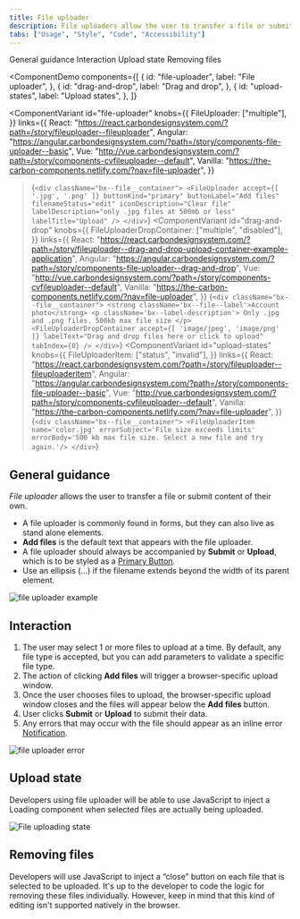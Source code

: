 ```yaml
---
title: File uploader
description: File uploaders allow the user to transfer a file or submit content of their own.
tabs: ["Usage", "Style", "Code", "Accessibility"]
---
```


<AnchorLinks>

<AnchorLink>General guidance </AnchorLink>
<AnchorLink>Interaction</AnchorLink>
<AnchorLink>Upload state</AnchorLink>
<AnchorLink>Removing files</AnchorLink>

</AnchorLinks>

<ComponentDemo
  components={[
    {
      id: "file-uploader",
      label: "File uploader",
    },
    {
      id: "drag-and-drop",
      label: "Drag and drop",
    },
    {
      id: "upload-states",
      label: "Upload states",
    },
  ]}
>
  <ComponentVariant
    id="file-uploader"
    knobs={{
      FileUploader: ["multiple"],
    }}
    links={{
      React:
        "https://react.carbondesignsystem.com/?path=/story/fileuploader--fileuploader",
      Angular:
        "https://angular.carbondesignsystem.com/?path=/story/components-file-uploader--basic",
      Vue:
        "http://vue.carbondesignsystem.com/?path=/story/components-cvfileuploader--default",
      Vanilla: "https://the-carbon-components.netlify.com/?nav=file-uploader",
    }}
  >{`
      <div className="bx--file__container">
        <FileUploader
          accept={[
            '.jpg',
            '.png'
          ]}
          buttonKind="primary"
          buttonLabel="Add files"
          filenameStatus="edit"
          iconDescription="Clear file"
          labelDescription="only .jpg files at 500mb or less"
          labelTitle="Upload"
        />
      </div>
    `}</ComponentVariant>
  <ComponentVariant
    id="drag-and-drop"
    knobs={{
      FileUploaderDropContainer: ["multiple", "disabled"],
    }}
    links={{
      React:
        "https://react.carbondesignsystem.com/?path=/story/fileuploader--drag-and-drop-upload-container-example-application",
      Angular:
        "https://angular.carbondesignsystem.com/?path=/story/components-file-uploader--drag-and-drop",
      Vue:
        "http://vue.carbondesignsystem.com/?path=/story/components-cvfileuploader--default",
      Vanilla: "https://the-carbon-components.netlify.com/?nav=file-uploader",
    }}
  >{`
      <div className="bx--file__container">
        <strong className='bx--file--label'>Account photo</strong>
        <p className='bx--label-description'>
          Only .jpg and .png files. 500kb max file size
        </p>
        <FileUploaderDropContainer
          accept={[
            'image/jpeg',
            'image/png'
          ]}
          labelText="Drag and drop files here or click to upload"
          tabIndex={0}
        />
      </div>
    `}</ComponentVariant>
  <ComponentVariant
    id="upload-states"
    knobs={{
      FileUploaderItem: ["status", "invalid"],
    }}
    links={{
      React:
        "https://react.carbondesignsystem.com/?path=/story/fileuploader--fileuploaderitem",
      Angular:
        "https://angular.carbondesignsystem.com/?path=/story/components-file-uploader--basic",
      Vue:
        "http://vue.carbondesignsystem.com/?path=/story/components-cvfileuploader--default",
      Vanilla: "https://the-carbon-components.netlify.com/?nav=file-uploader",
    }}
  >{`
      <div className="bx--file__container">
        <FileUploaderItem name='color.jpg' errorSubject='File size exceeds limits' errorBody='500 kb max file size. Select a new file and try again.'/>
      </div>
    `}</ComponentVariant>
</ComponentDemo>

## General guidance

_File uploader_ allows the user to transfer a file or submit content of their own.

- A file uploader is commonly found in forms, but they can also live as stand alone elements.
- **Add files** is the default text that appears with the file uploader.
- A file uploader should always be accompanied by **Submit** or **Upload**, which is to be styled as a [Primary Button](/components/button/code).
- Use an ellipsis (...) if the filename extends beyond the width of its parent element.

<Row>
<Column colLg={8}>

![file uploader example](images/file-uploader-usage-1.png)

</Column>
</Row>

## Interaction

1. The user may select 1 or more files to upload at a time. By default, any file type is accepted, but you can add parameters to validate a specific file type.
2. The action of clicking **Add files** will trigger a browser-specific upload window.
3. Once the user chooses files to upload, the browser-specific upload window closes and the files will appear below the **Add files** button.
4. User clicks **Submit** or **Upload** to submit their data.
5. Any errors that may occur with the file should appear as an inline error
   [Notification](/components/notification/code).

<Row>
<Column colLg={8}>

![file uploader error](images/file-uploader-usage-2.png)

</Column>
</Row>

## Upload state

Developers using file uploader will be able to use JavaScript to inject a Loading component when selected files are actually being uploaded.

<Row>
<Column colLg={8}>

![File uploading state](images/file-uploader-usage-3.png)

</Column>
</Row>

## Removing files

Developers will use JavaScript to inject a “close” button on each file that is selected to be uploaded. It's up to the developer to code the logic for removing these files individually. However, keep in mind that this kind of editing isn't supported natively in the browser.
